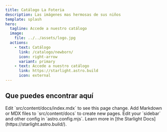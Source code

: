 ```yaml
---
title: Catálogo La Foteria
description: Las imágenes mas hermosas de sus niños
template: splash
hero:
  tagline: Accede a nuestro catálogo
  image:
    file: ../../assets/logo.jpg
  actions:
    - text: Catálogo
      link: /catalogo/newborn/
      icon: right-arrow
      variant: primary
    - text: Accede a nuestro catálogo
      link: https://starlight.astro.build
      icon: external
---
```



## Que puedes encontrar aquí




 


<Tabs>
  <TabItem label="Quienes somos">

  </TabItem>
  <TabItem label="Contáctanos">
  
  </TabItem>
</Tabs>

<CardGrid stagger>
	<Card title="Update content" icon="pencil">
		Edit `src/content/docs/index.mdx` to see this page change.
	</Card>
	<Card title="Add new content" icon="add-document">
		Add Markdown or MDX files to `src/content/docs` to create new pages.
	</Card>
	<Card title="Configure your site" icon="setting">
		Edit your `sidebar` and other config in `astro.config.mjs`.
	</Card>
	<Card title="Read the docs" icon="open-book">
		Learn more in [the Starlight Docs](https://starlight.astro.build/).
	</Card>
</CardGrid>
